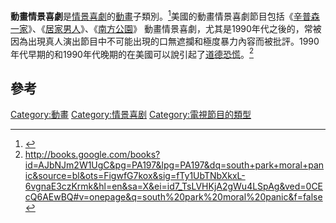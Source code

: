 '''動畫情景喜劇'''是[[情景喜劇|情景喜劇]]的[[動畫|動畫]]子類別。<ref>{{Cite web |url=http://coedmagazine.com/2011/02/07/8-great-animated-sitcoms-that-shouldve-lasted-longer-than-one-season/ |title=存档副本 |access-date=2012-07-16 |archive-url=https://web.archive.org/web/20111104173447/http://coedmagazine.com/2011/02/07/8-great-animated-sitcoms-that-shouldve-lasted-longer-than-one-season/ |archive-date=2011-11-04 |dead-url=yes }}</ref>美國的動畫情景喜劇節目包括《[[辛普森一家|辛普森一家]]》、《[[居家男人|居家男人]]》、《[[南方公園|南方公園]]》
動畫情景喜劇，尤其是1990年代之後的，常被因為出現真人演出節目中不可能出現的口無遮攔和極度暴力內容而被批評。1990年代早期的和1990年代晚期的在美國可以說引起了[[道德恐慌|道德恐慌]]。<ref>http://books.google.com/books?id=AJbNJm2W1UgC&pg=PA197&lpg=PA197&dq=south+park+moral+panic&source=bl&ots=FigwfG7kox&sig=fTy1UbTNbXkxL-6vgnaE3czKrmk&hl=en&sa=X&ei=id7_TsLVHKjA2gWu4LSpAg&ved=0CEcQ6AEwBQ#v=onepage&q=south%20park%20moral%20panic&f=false</ref>

==參考==
{{reflist}}

[[Category:動畫|Category:動畫]]
[[Category:情景喜剧|Category:情景喜剧]]
[[Category:電視節目的類型|Category:電視節目的類型]]
